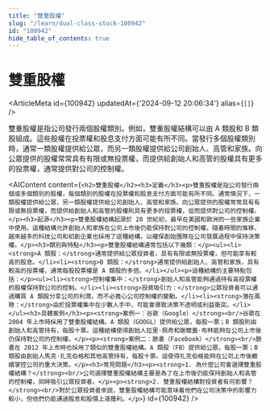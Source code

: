 ```yaml
---
title: "雙重股權"
slug: "/learn/dual-class-stock-100942"
id: "100942"
hide_table_of_contents: true
---
```



# 雙重股權

<ArticleMeta id={100942} updatedAt={'2024-09-12 20:06:34'} alias={`[]`} />
<div className='border-solid border-b border-t-0 my-4 border-[var(--ifm-color-gray-300)]' />

雙重股權是指公司發行兩個股權類別。例如，雙重股權結構可以由 A 類股和 B 類股組成。這些股權在投票權和股息支付方面可能有所不同。當發行多個股權類別時，通常一類股權提供給公眾，而另一類股權提供給公司創始人、高管和家族。向公眾提供的股權常常具有有限或無投票權，而提供給創始人和高管的股權具有更多的投票權，通常提供對公司的控制權。

<AIContent content={`<h2>雙重股權</h2><h3>定義</h3><p>雙重股權是指公司發行兩個或多個類別的股權，每個類別的股權在投票權和股息支付方面可能有所不同。通常情況下，一類股權提供給公眾，另一類股權提供給公司創始人、高管和家族。向公眾提供的股權常常具有有限或無投票權，而提供給創始人和高管的股權則具有更多的投票權，從而提供對公司的控制權。</p><h3>起源</h3><p>雙重股權結構起源於 20 世紀初，最早在美國和歐洲的一些家族企業中使用。這種結構允許創始人和家族在公司上市後仍能保持對公司的控制權。隨着時間的推移，越來越多的科技公司和初創企業也採用了這種結構，以確保創始團隊在公司發展過程中保持決策權。</p><h3>類別與特點</h3><p>雙重股權結構通常包括以下幾類：</p><ul><li><strong>A 類股：</strong>通常提供給公眾投資者，具有有限或無投票權，但可能享有較高的股息。</li><li><strong>B 類股：</strong>通常提供給創始人、高管和家族，具有較高的投票權，通常每股投票權是 A 類股的多倍。</li></ul><p>這種結構的主要特點包括：</p><ul><li><strong>控制權集中：</strong>創始人和高管能夠通過持有高投票權的股權保持對公司的控制。</li><li><strong>投資吸引力：</strong>公眾投資者可以通過購買 A 類股分享公司的利潤，而不必擔心公司控制權的變動。</li><li><strong>潛在風險：</strong>由於投票權集中在少數人手中，可能會導致決策不透明或利益衝突。</li></ul><h3>具體案例</h3><p><strong>案例一：谷歌（Google）</strong><br/>谷歌在 2004 年上市時採用了雙重股權結構。A 類股（GOOGL）提供給公眾，每股一票；B 類股則由創始人和高管持有，每股十票。這種結構使得創始人拉里·佩奇和謝爾蓋·布林能夠在公司上市後仍保持對公司的控制權。</p><p><strong>案例二：臉書（Facebook）</strong><br/>臉書在 2012 年上市時也採用了類似的雙重股權結構。A 類股（FB）提供給公眾，每股一票；B 類股由創始人馬克·扎克伯格和其他高管持有，每股十票。這使得扎克伯格能夠在公司上市後繼續掌控公司的重大決策。</p><h3>常見問題</h3><p><strong>1. 為什麼公司會選擇雙重股權結構？</strong><br/>公司選擇雙重股權結構主要是為了在上市後仍能保持創始人和高管的控制權，同時吸引公眾投資者。</p><p><strong>2. 雙重股權結構對投資者有何影響？</strong><br/>對於公眾投資者來説，雙重股權結構可能意味着他們在公司決策中的影響力較小，但他們仍能通過股息和股價上漲獲利。</p>`} id={100942} />
